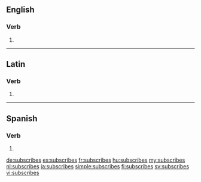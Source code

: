 ==English==

===Verb===
{{head|en|verb form}}

# {{en-third-person singular of|subscribe}}

----

==Latin==

===Verb===
{{la-verb-form|subscrībēs}}

# {{inflection of|subscrībō||2|s|futr|actv|indc|lang=la}}

----

==Spanish==

===Verb===
{{es-verb-form}}

# {{es-verb form of|ending=ir|mood=indicative|tense=present|pers=2|formal=no|number=singular|subscribir}}

[[de:subscribes]]
[[es:subscribes]]
[[fr:subscribes]]
[[hu:subscribes]]
[[my:subscribes]]
[[nl:subscribes]]
[[ja:subscribes]]
[[simple:subscribes]]
[[fi:subscribes]]
[[sv:subscribes]]
[[vi:subscribes]]